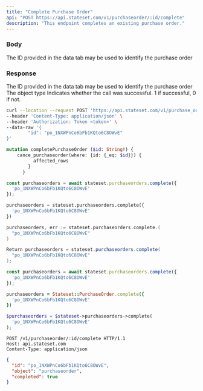 ```yaml
---
title: "Complete Purchase Order"
api: "POST https://api.stateset.com/v1/purchaseorder/:id/complete"
description: "This endpoint completes an existing purchase order."
---
```


### Body

<ParamField body="purchase_order_id" type="string">
  The ID provided in the data tab may be used to identify the purchase order
</ParamField>

### Response

<ResponseField name="id" type="string">
  The ID provided in the data tab may be used to identify the purchase order
</ResponseField>

<ResponseField name="object" type="string">
  The object type
</ResponseField>

<ResponseField name="success" type="number">
  Indicates whether the call was successful. 1 if successful, 0 if not.
</ResponseField>

<RequestExample>

```bash cURL
curl --location --request POST 'https://api.stateset.com/v1/purchase_order/:id/complete' \
--header 'Content-Type: application/json' \
--header 'Authorization: Token <token>' \
--data-raw '{
		"id": "po_1NXWPnCo6bFb1KQto6C8OWvE"
}'
```

```graphQL GraphQL
mutation completePurchaseOrder ($id: String!) {
    cance_purchaseorder(where: {id: {_eq: $id}}) {
          affected_rows
        }
      }
```

```js Node.js
const purchaseorders = await stateset.purchaseorders.complete({
  'po_1NXWPnCo6bFb1KQto6C8OWvE'
});
```

```py Python
purchaseorders = stateset.purchaseorders.complete({
  'po_1NXWPnCo6bFb1KQto6C8OWvE'
})
```

```go Go
purchaseorders, err := stateset.purchaseorders.complete.(
  "po_1NXWPnCo6bFb1KQto6C8OWvE"
)
```

```java Java
Return purchaseorders = stateset.purchaseorders.complete(
  "po_1NXWPnCo6bFb1KQto6C8OWvE"
);
```

```js Javascript
const purchaseorders = await stateset.purchaseorders.complete({
  'po_1NXWPnCo6bFb1KQto6C8OWvE'
});
```

```ruby Ruby
purchaseorders = Stateset::PurchaseOrder.complete({
  'po_1NXWPnCo6bFb1KQto6C8OWvE'
})
```

```php PHP
$purchaseorders = $stateset->purchaseorders->complete(
  'po_1NXWPnCo6bFb1KQto6C8OWvE'
);
```

```http HTTP
POST /v1/purchaseorder/:id/complete HTTP/1.1
Host: api.stateset.com 
Content-Type: application/json
```

</RequestExample>

<ResponseExample>

```json Response
{
  "id": "po_1NXWPnCo6bFb1KQto6C8OWvE",
  "object": "purchaseorder",
  "completed": true
}

```

</ResponseExample>
